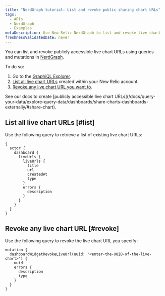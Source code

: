 ```yaml
---
title: "NerdGraph tutorial: List and revoke public sharing chart URLs"
tags:
  - APIs
  - NerdGraph
  - Examples
metaDescription: Use New Relic NerdGraph to list and revoke live chart URLs
freshnessValidatedDate: never
---
```


You can list and revoke publicly accessible live chart URLs using queries and mutations in [NerdGraph](/docs/apis/nerdgraph/get-started/introduction-new-relic-nerdgraph).

To do so:

1. Go to the [GraphiQL Explorer](https://api.newrelic.com/graphiql).
2. [List all live chart URLs](#list) created within your New Relic account.
3. [Revoke any live chart URL you want to](#revoke).

<Callout variant="tip">
  See our docs to create [publicly accessible live chart URLs](/docs/query-your-data/explore-query-data/dashboards/share-charts-dashboards-externally/#share-chart).
</Callout>

## List all live chart URLs [#list]

Use the following query to retrieve a list of existing live chart URLs:

```
{
  actor {
    dashboard {
      liveUrls {
        liveUrls {
          title
          url
          createdAt
          type
        }
        errors {
          description
        }
      }
    }
  }
}
```

## Revoke any live chart URL [#revoke]

Use the following query to revoke the live chart URL you specify:

```
mutation {
  dashboardWidgetRevokeLiveUrl(uuid: "<enter-the-UUID-of-the-live-chart>") {
    uuid
    errors {
      description
      type
    }
  }
}
```
